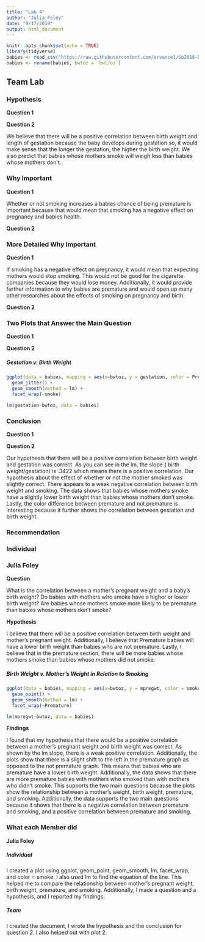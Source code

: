 ```yaml
---
title: "Lab 4"
author: "Julia Foley"
date: "9/17/2019"
output: html_document
---
```


```r
knitr::opts_chunk$set(echo = TRUE)
library(tidyverse)
babies <- read_csv("https://raw.githubusercontent.com/ervance1/Sp2018-Data-Science-repo/master/babies2a.dat")
babies <- rename(babies, bwtoz = `bwt/oz`) 
```

## Team Lab 

### Hypothesis

**Question 1**

**Question 2**

We believe that there will be a positive correlation between birth weight and length of gestation because the baby develops during gestation so, it would make sense that the longer the gestation, the higher the birth weight. We also predict that babies whose mothers smoke will weigh less than babies whose mothers don't. 

### Why Important

**Question 1**

Whether or not smoking increases a babies chance of being premature is important because that would mean that smoking has a negative effect on pregnancy and babies health.  

**Question 2**

### More Detailed Why Important 

**Question 1**

If smoking has a negative effect on pregnancy, it would mean that expecting mothers would stop smoking. This would not be good for the cigarette companies because they would lose money. Additionally, it would provide further information to why babies are premature and would open up many other researches about the effects of smoking on pregnancy and birth. 

**Question 2**

### Two Plots that Answer the Main Question

**Question 1**

**Question 2** 

##### Gestation v. Birth Weight

```r
ggplot(data = babies, mapping = aes(x=bwtoz, y = gestation, color = Premature)) +
  geom_jitter() +
  geom_smooth(method = lm) +
  facet_wrap(~smoke)
```

```r
lm(gestation~bwtoz, data = babies)
```

### Conclusion

**Question 1**

**Question 2**

Our hypothesis that there will be a positive correlation between birth weight and gestation was correct. As you can see in the lm, the slope ( birth weight/gestation) is .3422 which means there is a positive correlation. Our hypothesis about the effect of whether or not the mother smoked was slightly correct. There appears to a weak negative correlation between birth weight and smoking. The data shows that babies whose mothers smoke have a slightly lower birth weight than babies whose mothers don't smoke. Lastly, the color difference between premature and not premature is interesting because it further shows the correlation between gestation and birth weight. 

### Recommendation 

### Individual

### Julia Foley 

**Question** 

What is the correlation between a mother's pregnant weight and a baby's birth weight? Do babies with mothers who smoke have a higher or lower birth weight? Are babies whose mothers smoke more likely to be premature than babies whose mothers don't smoke? 

**Hypothesis** 

I believe that there will be a positive correlation between birth weight and mother's pregnant weight. Additionally, I believe that Premature babies will have a lower birth weight than babies who are not premature. Lastly, I believe that in the premature section, there will be more babies whose mothers smoke than babies whose mothers did not smoke. 

##### Birth Weight v. Mother's Weight in Relation to Smoking

```r
ggplot(data = babies, mapping = aes(x=bwtoz, y = mpregwt, color = smoke)) +
  geom_point() +
  geom_smooth(method = lm) +
  facet_wrap(~Premature)
```
```r
lm(mpregwt~bwtoz, data = babies)
```

**Findings**

I found that my hypothesis that there would be a positive correlation between a mother's pregnant weight and birth weight was correct. As shown by the lm slope, there is a weak positive correlation. Additionally, the plots show that there is a slight shift to the left in the premature graph as opposed to the not premature graph. This means that babies who are premature have a lower birth weight. Additionally, the data shows that there are more premature babies with mothers who smoked than with mothers who didn't smoke. This supports the two main questions because the plots show the relationship between a mother's weight, birth weight, premature, and smoking. Additionally, the data supports the two main questions because it shows that there is a negative correlation between premature and smoking, and a positive correlation between premature and smoking.  

### What each Member did 

**Julia Foley**

##### Individual 

I created a plot using ggplot, geom_point, geom_smooth, lm, facet_wrap, and color = smoke. I also used lm to find the equation of the line. This helped me to compare the relationship between mother's pregnant weight, birth weight, premature, and smoking. Additionally, I made a question and a hypothesis, and I reported my findings.

##### Team 

I created the document, I wrote the hypothesis and the conclusion for question 2. I also helped out with plot 2. 

